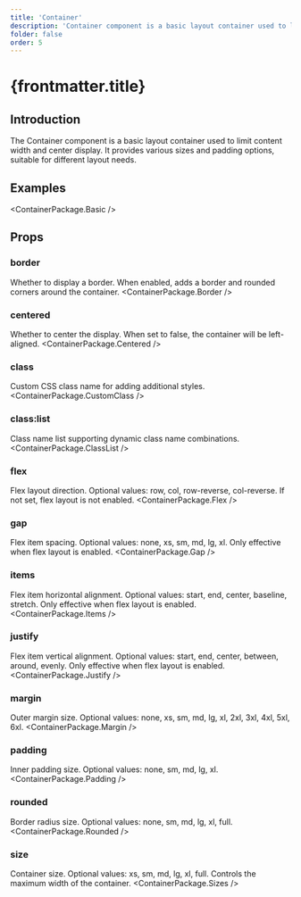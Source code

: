 ```yaml
---
title: 'Container'
description: 'Container component is a basic layout container used to limit content width and center display, providing various sizes and padding options'
folder: false
order: 5
---
```



# {frontmatter.title}

## Introduction

The Container component is a basic layout container used to limit content width and center display. It provides various sizes and padding options, suitable for different layout needs.

## Examples

<ContainerPackage.Basic />

## Props

### border
Whether to display a border. When enabled, adds a border and rounded corners around the container.
<ContainerPackage.Border />

### centered
Whether to center the display. When set to false, the container will be left-aligned.
<ContainerPackage.Centered />

### class
Custom CSS class name for adding additional styles.
<ContainerPackage.CustomClass />

### class:list
Class name list supporting dynamic class name combinations.
<ContainerPackage.ClassList />

### flex
Flex layout direction. Optional values: row, col, row-reverse, col-reverse. If not set, flex layout is not enabled.
<ContainerPackage.Flex />

### gap
Flex item spacing. Optional values: none, xs, sm, md, lg, xl. Only effective when flex layout is enabled.
<ContainerPackage.Gap />

### items
Flex item horizontal alignment. Optional values: start, end, center, baseline, stretch. Only effective when flex layout is enabled.
<ContainerPackage.Items />

### justify
Flex item vertical alignment. Optional values: start, end, center, between, around, evenly. Only effective when flex layout is enabled.
<ContainerPackage.Justify />

### margin
Outer margin size. Optional values: none, xs, sm, md, lg, xl, 2xl, 3xl, 4xl, 5xl, 6xl.
<ContainerPackage.Margin />

### padding
Inner padding size. Optional values: none, sm, md, lg, xl.
<ContainerPackage.Padding />

### rounded
Border radius size. Optional values: none, sm, md, lg, xl, full.
<ContainerPackage.Rounded />

### size
Container size. Optional values: xs, sm, md, lg, xl, full. Controls the maximum width of the container.
<ContainerPackage.Sizes />
